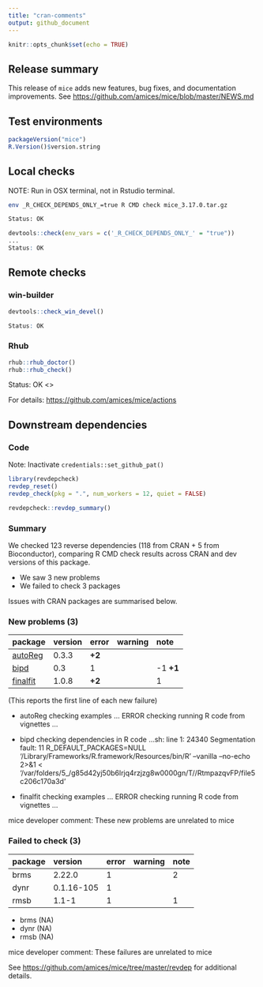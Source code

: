 ```yaml
---
title: "cran-comments"
output: github_document
---
```


```r
knitr::opts_chunk$set(echo = TRUE)
```

## Release summary

This release of `mice` adds new features, bug fixes, and documentation improvements. 
See <https://github.com/amices/mice/blob/master/NEWS.md>

## Test environments

```r
packageVersion("mice")
R.Version()$version.string
```

## Local checks

NOTE: Run in OSX terminal, not in Rstudio terminal.

```bash
env _R_CHECK_DEPENDS_ONLY_=true R CMD check mice_3.17.0.tar.gz

Status: OK
```


```r
devtools::check(env_vars = c('_R_CHECK_DEPENDS_ONLY_' = "true"))
...
Status: OK
```

## Remote checks

### win-builder

```r
devtools::check_win_devel()

Status: OK
```

### Rhub

```r
rhub::rhub_doctor()
rhub::rhub_check()
```

Status: OK <>

For details: <https://github.com/amices/mice/actions>

## Downstream dependencies

### Code

Note: Inactivate `credentials::set_github_pat()`

```r
library(revdepcheck)
revdep_reset()
revdep_check(pkg = ".", num_workers = 12, quiet = FALSE)
```

```r
revdepcheck::revdep_summary()
```

### Summary

We checked 123 reverse dependencies (118 from CRAN + 5 from Bioconductor), comparing R CMD check results across CRAN and dev versions of this package.

 * We saw 3 new problems
 * We failed to check 3 packages

Issues with CRAN packages are summarised below.

### New problems (3)

|package  |version |error  |warning |note      |
|:--------|:-------|:------|:-------|:---------|
|[autoReg](problems.md#autoreg)|0.3.3   |__+2__ |        |          |
|[bipd](problems.md#bipd)|0.3     |1      |        |-1 __+1__ |
|[finalfit](problems.md#finalfit)|1.0.8   |__+2__ |        |1         |

(This reports the first line of each new failure)

* autoReg
  checking examples ... ERROR
  checking running R code from vignettes ...

* bipd
  checking dependencies in R code ...sh: line 1: 24340 Segmentation fault: 11  R_DEFAULT_PACKAGES=NULL '/Library/Frameworks/R.framework/Resources/bin/R' --vanilla --no-echo 2>&1 < '/var/folders/5_/g85d42yj50b6lrjq4rzjzg8w0000gn/T//RtmpazqvFP/file5c206c170a3d'

* finalfit
  checking examples ... ERROR
  checking running R code from vignettes ...

mice developer comment: These new problems are unrelated to mice

### Failed to check (3)

|package |version    |error |warning |note |
|:-------|:----------|:-----|:-------|:----|
|brms    |2.22.0     |1     |        |2    |
|dynr    |0.1.16-105 |1     |        |     |
|rmsb    |1.1-1      |1     |        |1    |

* brms (NA)
* dynr (NA)
* rmsb (NA)

mice developer comment: These failures are unrelated to mice

See <https://github.com/amices/mice/tree/master/revdep> for additional details.
